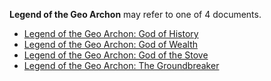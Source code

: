 {{Disambiguation}}
'''Legend of the Geo Archon''' may refer to one of 4 documents.
*[[Legend of the Geo Archon: God of History]]
*[[Legend of the Geo Archon: God of Wealth]]
*[[Legend of the Geo Archon: God of the Stove]]
*[[Legend of the Geo Archon: The Groundbreaker]]